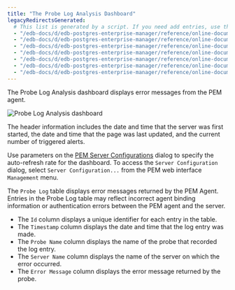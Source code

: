 ```yaml
---
title: "The Probe Log Analysis Dashboard"
legacyRedirectsGenerated:
  # This list is generated by a script. If you need add entries, use the `legacyRedirects` key.
  - "/edb-docs/d/edb-postgres-enterprise-manager/reference/online-documentation/7.12/probe_log_analysis_dashboard.html"
  - "/edb-docs/d/edb-postgres-enterprise-manager/reference/online-documentation/7.14/probe_log_analysis_dashboard.html"
  - "/edb-docs/d/edb-postgres-enterprise-manager/reference/online-documentation/7.15/probe_log_analysis_dashboard.html"
  - "/edb-docs/d/edb-postgres-enterprise-manager/reference/online-documentation/7.16/probe_log_analysis_dashboard.html"
  - "/edb-docs/d/edb-postgres-enterprise-manager/reference/online-documentation/7.6/probe_log_analysis_dashboard.html"
  - "/edb-docs/d/edb-postgres-enterprise-manager/reference/online-documentation/7.7/probe_log_analysis_dashboard.html"
  - "/edb-docs/d/edb-postgres-enterprise-manager/reference/online-documentation/7.8/probe_log_analysis_dashboard.html"
---
```


<div id="probe_log_analysis_dashboard" class="registered_link"></div>

The Probe Log Analysis dashboard displays error messages from the PEM agent.

![Probe Log Analysis dashboard](../../images/probe_log_analysis.png)

The header information includes the date and time that the server was first started, the date and time that the page was last updated, and the current number of triggered alerts.

Use parameters on the [PEM Server Configurations](../02_pem_server_config/#pem_server_config) dialog to specify the auto-refresh rate for the dashboard. To access the `Server Configuration` dialog, select `Server Configuration...` from the PEM web interface `Management` menu.

The `Probe Log` table displays error messages returned by the PEM Agent. Entries in the Probe Log table may reflect incorrect agent binding information or authentication errors between the PEM agent and the server.

-   The `Id` column displays a unique identifier for each entry in the table.
-   The `Timestamp` column displays the date and time that the log entry was made.
-   The `Probe Name` column displays the name of the probe that recorded the log entry.
-   The `Server Name` column displays the name of the server on which the error occurred.
-   The `Error Message` column displays the error message returned by the probe.
